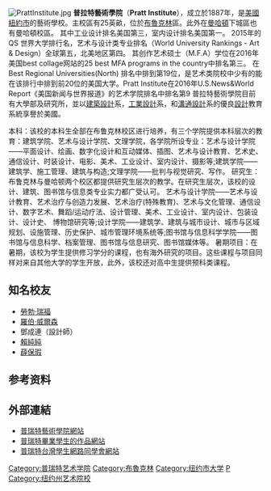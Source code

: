 {{noteTA
|1=zh-hans:罗伯特·雷德福;zh-hk:羅拔·烈福;zh-tw:勞勃·瑞福;
}}
{{Infobox university
|name            = 普拉特藝術學院
|image_name           = 
|image_size      = 195px
|motto           = Be true to your work, and your work will be true to you.
|established     = 1887
|type            = [[私立学校|私立]]
|faculty         = 1,049
|chairman        = Bruce Gitlin
|president       = Frances Bronet
|provost         = 
|undergrad       = 3,076
|postgrad        = 1,612
|total           = 4,688
|endowment       = $123 million<ref>[http://colleges.usnews.rankingsandreviews.com/best-colleges/pratt-institute-2798 Pratt Institute | Best College | US News<!-- Bot generated title -->]</ref>
|city            = [[布鲁克林区|布鲁克林区]]
|state           = [[纽约州|纽约州]]
|country         = [[美国|美国]]
|campus          = [[市区|市区]]<br/>25[[英亩|英亩]]（10 [[公顷|公顷]]）
|colors          = {{Color box|black|border=darkgray}} {{Color box|#fff600|border=darkgray}}
|mascot          = The Cannoneer
|free_label = Fight Song
|free = "Black and Yellow"
|website         = [http://www.pratt.edu/ www.pratt.edu]
| logo         = [[File:Pratt_Institute_wordmark.jpg|185px]]
}}
[[File:PrattInstitute.jpg|thumb]]
'''普拉特藝術學院'''（'''Pratt Institute'''），成立於1887年，是[[美國|美國]][[紐約市|紐約市]]的藝術學校。主校區有25英畝，位於[[布魯克林|布魯克林]]區。此外在[[曼哈頓|曼哈頓]]下城區也有曼哈頓校區。
其中工业设计排名美国第三，室内设计排名美国第一。
2015年的QS 世界大学排行名，艺术与设计类专业排名（World University Rankings - Art & Design）全球第五，北美地区第四。
其创作艺术硕士（M.F.A）学位在2016年美国best collage网站的25 best MFA programs in the country中排名第三。
在Best Regional Universities(North) 排名中排到第19位，是艺术类院校中少有的能在该排行中排到前20位的美国大学。Pratt Institute在2016年U.S.News&World Report《美国新闻与世界报道》的艺术学院排名中排名第9
普拉特藝術學院目前有大學部及研究所，並以[[建築設計|建築設計]]系，[[工業設計|工業設計]]系，和[[溝通設計|溝通設計]]系的優良[[設計|設計]]教育系統享譽於美國。

本科：该校的本科生全部在布鲁克林校区进行培养，有三个学院提供本科层次的教育：建筑学院、艺术与设计学院、文理学院，各学院所设专业：艺术与设计学院——平面设计、绘画、数字化设计和互动媒体、插图、艺术与设计教育、艺术史、通信设计、时装设计、电影、美术、工业设计、室内设计、摄影等;建筑学院——建筑学、施工管理、建筑与构造;文理学院——批判与视觉研究、写作。
研究生：布鲁克林与曼哈顿两个校区都提供研究生层次的教学。在研究生层次，该校的设计、建筑、图书馆与信息类专业实力都广受认可。
艺术与设计学院——艺术与设计教育、艺术治疗与创造力发展、艺术治疗(特殊教育)、艺术与文化管理、通信设计、数字艺术、舞蹈/运动疗法、设计管理、美术、工业设计、室内设计、包装设计、设计史、 博物馆研究等;设计学院——建筑学、建筑与城市设计、城市与区域规划、设施管理、历史保护、城市管理环境系统等;图书馆与信息科学学院——图书馆与信息科学、档案管理、图书馆与信息研究、图书馆媒体等。
暑期项目：在暑期，该校为学生提供修习学分的课程，也有海外研究的项目。这些课程与项目同样对来自其他大学的学生开放，此外，该校还对高中生提供预科类课程。

== 知名校友 ==
* [[勞勃·瑞福|勞勃·瑞福]]
* [[羅伯·威爾森|羅伯·威爾森]]
* 鄧成連（設計師）
* [[賴純純|賴純純]]
* [[薛保瑕|薛保瑕]]

==参考资料==
{{reflist}}

== 外部連結 ==
* [http://pratt.edu 普瑞特藝術學院網站] {{Wayback|url=http://pratt.edu/ |date=20210327075612 }}
* [http://talent.pratt.edu 普瑞特畢業學生的作品網站] {{Wayback|url=http://talent.pratt.edu/ |date=20070302221757 }}
* [http://prattflora.com/twpratt 普瑞特台灣學生網路同學會網站] {{Wayback|url=http://prattflora.com/twpratt |date=20210215081011 }}

[[Category:普瑞特艺术学院|Category:普瑞特艺术学院]]
[[Category:布魯克林|Category:布魯克林]]
[[Category:纽约市大学|Category:纽约市大学]]
[[Category:布魯克林區境內地區|P]]
[[Category:纽约州艺术院校|Category:纽约州艺术院校]]

{{纽约市的大学}}